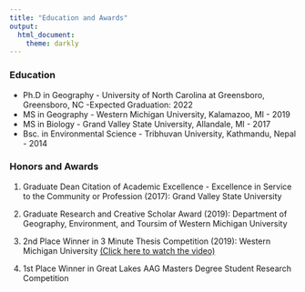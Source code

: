 ```yaml
---
title: "Education and Awards"
output: 
  html_document:
    theme: darkly
---
```


### Education


* Ph.D in Geography - University of North Carolina at Greensboro, Greensboro, NC -Expected Graduation: 2022
* MS in Geography - Western Michigan University, Kalamazoo, MI - 2019
* MS in Biology - Grand Valley State University, Allandale, MI - 2017
* Bsc. in Environmental Science - Tribhuvan University, Kathmandu, Nepal - 2014

### Honors and Awards

1. Graduate Dean Citation of Academic Excellence - Excellence in Service to the Community or Profession (2017): Grand Valley State University
  
2. Graduate Research and Creative Scholar Award (2019): Department of Geography, Environment, and Toursim of Western Michigan University
  
3. 2nd Place Winner in 3 Minute Thesis Competition (2019): Western Michigan University [(Click here to watch the video)](https://www.youtube.com/watch?v=eomfFC7JtsQ&t=10s)

4. 1st Place Winner in Great Lakes AAG Masters Degree Student Research Competition 


